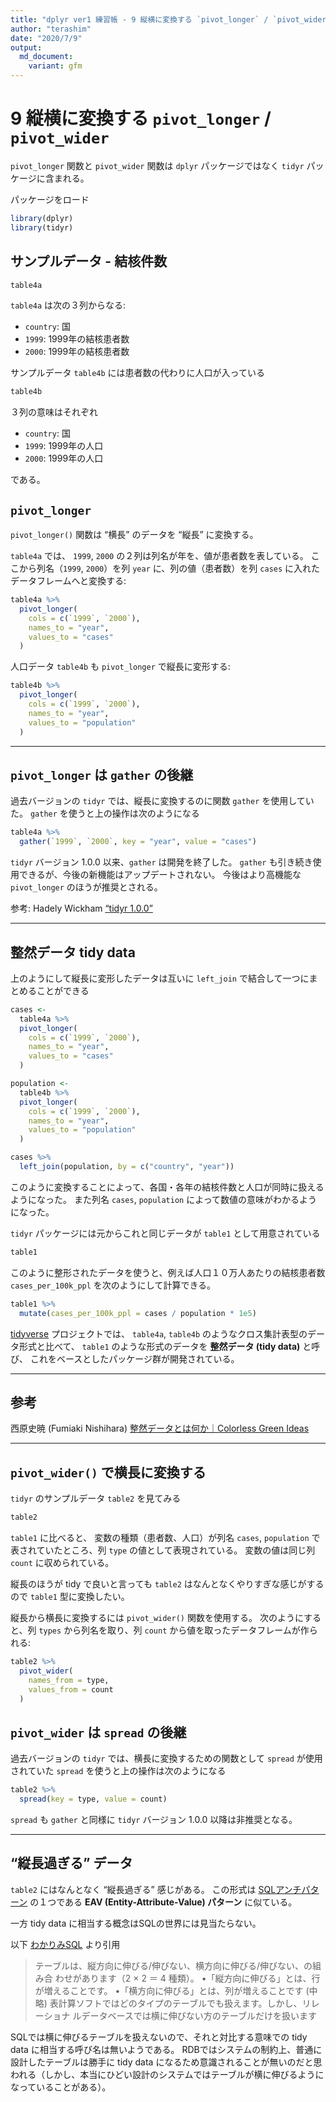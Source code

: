 ```yaml
---
title: "dplyr ver1 練習帳 - 9 縦横に変換する `pivot_longer` / `pivot_wider`"
author: "terashim"
date: "2020/7/9"
output:
  md_document:
    variant: gfm
---
```


# 9 縦横に変換する `pivot_longer` / `pivot_wider`

`pivot_longer` 関数と `pivot_wider` 関数は `dplyr` パッケージではなく `tidyr` パッケージに含まれる。

パッケージをロード

```r
library(dplyr)
library(tidyr)
```

## サンプルデータ - 結核件数

```r
table4a
```

`table4a` は次の３列からなる:

- `country`: 国
- `1999`: 1999年の結核患者数
- `2000`: 1999年の結核患者数

サンプルデータ `table4b` には患者数の代わりに人口が入っている

```r
table4b
```

３列の意味はそれぞれ

- `country`: 国
- `1999`: 1999年の人口
- `2000`: 1999年の人口

である。

## `pivot_longer`

`pivot_longer()` 関数は "横長" のデータを "縦長" に変換する。

`table4a` では、 `1999`, `2000` の２列は列名が年を、値が患者数を表している。
ここから列名（`1999`, `2000`）を列 `year` に、列の値（患者数）を列 `cases` に入れたデータフレームへと変換する:

```r
table4a %>% 
  pivot_longer(
    cols = c(`1999`, `2000`),
    names_to = "year",
    values_to = "cases"
  )
```

人口データ `table4b` も `pivot_longer` で縦長に変形する:

```r
table4b %>% 
  pivot_longer(
    cols = c(`1999`, `2000`),
    names_to = "year",
    values_to = "population"
  )
```

---

## `pivot_longer` は `gather` の後継

過去バージョンの `tidyr` では、縦長に変換するのに関数 `gather` を使用していた。
`gather` を使うと上の操作は次のようになる

```r
table4a %>% 
  gather(`1999`, `2000`, key = "year", value = "cases")
```

`tidyr` バージョン 1.0.0 以来、`gather` は開発を終了した。
`gather` も引き続き使用できるが、今後の新機能はアップデートされない。
今後はより高機能な `pivot_longer` のほうが推奨とされる。

参考: Hadely Wickham ["tidyr 1.0.0"](https://www.tidyverse.org/blog/2019/09/tidyr-1-0-0/)

---

## 整然データ tidy data

上のようにして縦長に変形したデータは互いに `left_join` で結合して一つにまとめることができる

```r
cases <-
  table4a %>% 
  pivot_longer(
    cols = c(`1999`, `2000`),
    names_to = "year",
    values_to = "cases"
  )

population <-
  table4b %>% 
  pivot_longer(
    cols = c(`1999`, `2000`),
    names_to = "year",
    values_to = "population"
  )

cases %>% 
  left_join(population, by = c("country", "year"))
```

このように変換することによって、各国・各年の結核件数と人口が同時に扱えるようになった。
また列名 `cases`, `population` によって数値の意味がわかるようになった。

`tidyr` パッケージには元からこれと同じデータが `table1` として用意されている

```r
table1
```

このように整形されたデータを使うと、例えば人口１０万人あたりの結核患者数
`cases_per_100k_ppl`
を次のようにして計算できる。

```r
table1 %>% 
  mutate(cases_per_100k_ppl = cases / population * 1e5)
```

[tidyverse](https://www.tidyverse.org/) プロジェクトでは、
`table4a`, `table4b` のようなクロス集計表型のデータ形式と比べて、
`table1` のような形式のデータを **整然データ (tidy data)** と呼び、
これをベースとしたパッケージ群が開発されている。

---

## 参考

西原史暁 (Fumiaki Nishihara) [整然データとは何か｜Colorless Green Ideas](https://id.fnshr.info/2017/01/09/tidy-data-intro/) 

---

## `pivot_wider()` で横長に変換する

`tidyr` のサンプルデータ `table2` を見てみる

```r
table2
```
`table1` に比べると、
変数の種類（患者数、人口）が列名 `cases`, `population` で表されていたところ、列 `type` の値として表現されている。
変数の値は同じ列 `count` に収められている。

縦長のほうが tidy で良いと言っても `table2` はなんとなくやりすぎな感じがするので `table1` 型に変換したい。

縦長から横長に変換するには `pivot_wider()` 関数を使用する。
次のようにすると、列 `types` から列名を取り、列 `count` から値を取ったデータフレームが作られる:

```r
table2 %>% 
  pivot_wider(
    names_from = type,
    values_from = count
  )
```
## `pivot_wider` は `spread` の後継

過去バージョンの `tidyr` では、横長に変換するための関数として `spread` が使用されていた
`spread` を使うと上の操作は次のようになる

```r
table2 %>% 
  spread(key = type, value = count)
```
`spread` も `gather` と同様に `tidyr` バージョン 1.0.0 以降は非推奨となる。

---

## "縦長過ぎる" データ

`table2` にはなんとなく "縦長過ぎる" 感じがある。
この形式は
[SQLアンチパターン](https://www.oreilly.co.jp/books/9784873115894/) の１つである **EAV (Entity-Attribute-Value) パターン** に似ている。

一方 tidy data に相当する概念はSQLの世界には見当たらない。

以下 [わかりみSQL](https://booth.pm/ja/items/1576397) より引用

> テーブルは、縦方向に伸びる/伸びない、横方向に伸びる/伸びない、の組み合
わせがあります（2 × 2 ＝ 4 種類）。
> •「縦方向に伸びる」とは、行が増えることです。
> •「横方向に伸びる」とは、列が増えることです
> (中略)
> 表計算ソフトではどのタイプのテーブルでも扱えます。しかし、リレーショナ
ルデータベースでは横に伸びない方のテーブルだけを扱います

SQLでは横に伸びるテーブルを扱えないので、それと対比する意味での tidy data に相当する呼び名は無いようである。
RDBではシステムの制約上、普通に設計したテーブルは勝手に tidy data になるため意識されることが無いのだと思われる（しかし、本当にひどい設計のシステムではテーブルが横に伸びるようになっていることがある）。
